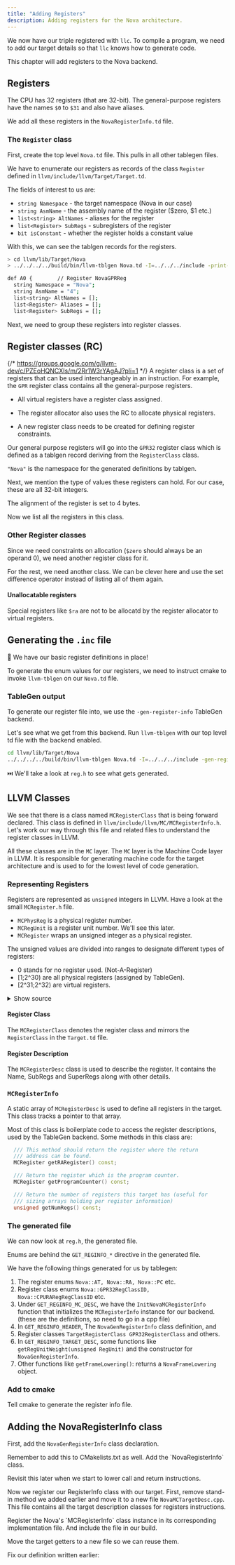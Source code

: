```yaml
---
title: "Adding Registers"
description: Adding registers for the Nova architecture.
---
```


We now have our triple registered with `llc`. To compile a program, we need
to add our target details so that `llc` knows how to generate code.

This chapter will add registers to the Nova backend.

<LinkCard href="https://www.cs.unibo.it/~solmi/teaching/arch_2002-2003/AssemblyLanguageProgDoc.pdf"
  title="Reference for the MIPS architecture"
  target="_blank"/>

## Registers
The CPU has 32 registers (that are 32-bit). The general-purpose registers have the names `$0` to `$31` and also have aliases.

We add all these registers in the `NovaRegisterInfo.td` file.

### The `Register` class
First, create the top level `Nova.td` file. This pulls in all other
tablegen files.

<CodeSnippet id="create-nova-td"/>

We have to enumerate our registers as records of the class `Register` defined in `llvm/include/llvm/Target/Target.td`.

The fields of interest to us are:
- `string Namespace` - the target namespace (Nova in our case)
- `string AsmName` - the assembly name of the register ($zero, $1 etc.)
- `list<string> AltNames` - aliases for the register
- `list<Register> SubRegs` - subregisters of the register
- `bit isConstant` - whether the register holds a constant value
<CodeSnippet id="nova-registers" collapse="11-36"/>

With this, we can see the tablgen records for the registers.

```bash title="Viewing the tablegen output" withOutput
> cd llvm/lib/Target/Nova
> ../../../../build/bin/llvm-tblgen Nova.td -I=../../../include -print-records | grep Nova

def A0 {        // Register NovaGPRReg
  string Namespace = "Nova";
  string AsmName = "4";
  list<string> AltNames = [];
  list<Register> Aliases = [];
  list<Register> SubRegs = [];
```

Next, we need to group these registers into register classes.
## Register classes (RC)
{/* https://groups.google.com/g/llvm-dev/c/PZEoHQNCXIs/m/2Rr1W3rYAgAJ?pli=1 */}
A register class is a set of registers that can be used interchangeably in an instruction. For example, the `GPR` register class contains all the general-purpose registers.

- All virtual registers have a register class assigned.

- The register allocator also uses the RC to allocate physical registers.

- A new register class needs to be created for defining register constraints.

Our general purpose registers will go into the `GPR32` register
class which is defined as a tablgen record deriving from the 
`RegisterClass` class.

<CodeSnippet id="nova-reg-class"/>

`"Nova"` is the namespace for the generated definitions by tablgen.

Next, we mention the type of values these registers can hold. 
For our case, these are all 32-bit integers.

<CodeSnippet id="nova-reg-class1"/>

The alignment of the register is set to 4 bytes.

<CodeSnippet id="nova-reg-class2"/>

Now we list all the registers in this class.

<CodeSnippet id="nova-reg-class3" beforeContext={3}/>

### Other Register classes
Since we need constraints on allocation (`$zero` should always be an operand 0),
we need another register class for it.

<CodeSnippet id="nova-rc-zero" beforeContext={3}/>

For the rest, we need another class. We can be clever here and
use the set difference operator instead of listing all of them again.

<CodeSnippet id="nova-rc-nonzero"/>

#### Unallocatable registers
Special registers like `$ra` are not to be allocatd by the register allocator to virtual registers.

<CodeSnippet id="nova-rc-unalloc"/>

## Generating the `.inc` file


🚀 We have our basic register definitions in place!

To generate the enum values for our registers, we need to instruct cmake to invoke
`llvm-tblgen` on our `Nova.td` file.

### TableGen output
To generate our register file into, we use the `-gen-register-info` TableGen backend.

<LinkCard href="https://llvm.org/docs/TableGen/BackEnds.html#registerinfo" title="Register Info TableGen backend"/>

Let's see what we get from this backend. Run `llvm-tblgen` with our top level td file 
with the backend enabled.
```bash title="Register info from td"
cd llvm/lib/Target/Nova
../../../../build/bin/llvm-tblgen Nova.td -I=../../../include -gen-register-info > reg.h

```

⏭️ We'll take a look at `reg.h` to see what gets generated.

## LLVM Classes
We see that there is a class named `MCRegisterClass` that is being forward declared. This class is defined in `llvm/include/llvm/MC/MCRegisterInfo.h`. Let's work our way through this file and related files to understand the register classes in LLVM.

All these classes are in the `MC` layer. The `MC` layer is the Machine Code layer in LLVM. It is responsible for generating machine code for the target architecture and is used to for the lowest level of code generation.

### Representing Registers
Registers are represented as `unsigned` integers in LLVM. Have a look
at the small `MCRegister.h` file.

- `MCPhysReg` is a physical register number.
- `MCRegUnit` is a register unit number. We'll see this later.
- `MCRegister` wraps an unsigned integer as a physical register.

The unsigned values are divided into ranges to designate different types of registers:

- 0 stands for no register used. (Not-A-Register)
- [1;2^30) are all physical registers (assigned by TableGen).
- [2^31;2^32) are virtual registers.

<details>
<summary>Show source</summary>
<CodeSnippet id="mc-register"/>
</details>

#### Register Class
The `MCRegisterClass` denotes the register class and mirrors the `RegisterClass` in the `Target.td` file.

#### Register Description
The `MCRegisterDesc` class is used to describe the register.
It contains the Name, SubRegs and SuperRegs along with other details.

### `MCRegisterInfo`
A static array of `MCRegisterDesc` is used to define all registers in the target.
This class tracks a pointer to that array.

Most of this class is boilerplate code to access the register descriptions,
used by the TableGen backend. Some methods in this class are:

```cpp
  /// This method should return the register where the return
  /// address can be found.
  MCRegister getRARegister() const;

  /// Return the register which is the program counter.
  MCRegister getProgramCounter() const;

  /// Return the number of registers this target has (useful for
  /// sizing arrays holding per register information)
  unsigned getNumRegs() const;
```

### The generated file
We can now look at `reg.h`, the generated file.

Enums are behind the `GET_REGINFO_*` directive in the generated file.

We have the following things generated for us by tablegen:

1. The register enums `Nova::AT, Nova::RA, Nova::PC` etc.
2. Register class enums `Nova::GPR32RegClassID, Nova::CPURARegRegClassID` etc.
3. Under `GET_REGINFO_MC_DESC`, we have the `InitNovaMCRegisterInfo` function that initializes the `MCRegisterInfo`
instance for our backend. (these are the definitions, so need to go in a cpp file)
4. In `GET_REGINFO_HEADER`, The `NovaGenRegisterInfo` class definition, and
5. Register classes `TargetRegisterClass GPR32RegisterClass` and others.
6. In `GET_REGINFO_TARGET_DESC`, some functions like `getRegUnitWeight(unsigned RegUnit)` and the constructor
for `NovaGenRegisterInfo`.
7. Other functions like `getFrameLowering()`: returns a `NovaFrameLowering` object.

### Add to cmake
Tell cmake to generate the register info file.
<CodeSnippet id='cmake-reg-info'/>

## Adding the NovaRegisterInfo class

First, add the `NovaGenRegisterInfo` class declaration.

<CodeSnippet id="reg-info1"/>
Remember to add this to CMakelists.txt as well.
<CodeSnippet id="cmake-reg-info-cpp"/>
Add the `NovaRegisterInfo` class.

<CodeSnippet id="reg-info2" beforeContext={4}/>

Revisit this later when we start to lower call and return instructions.

Now we register our RegisterInfo class with our target.
First, remove stand-in method we added earlier and move
it to a new file `NovaMCTargetDesc.cpp`. This file contains
all the target description classes for registers
instructions.
<CodeSnippet id="deleted-mc-init"/>

<CodeSnippet id="nova-mc-tdesc-1"/>
Register the Nova's `MCRegisterInfo` class instance in its corresponding 
implementation file.

<CodeSnippet id="create-reginfo"/>
And include the file in our build.
<CodeSnippet id="cmake-mc-tdesc"/>

Move the target getters to a new file so we can reuse them.
<CodeSnippet id="nova-target-info-tm"/>

<CodeSnippet id="nova-target-info"/>
Fix our definition written earlier:
<CodeSnippet id="new-get-the-nova"/>
